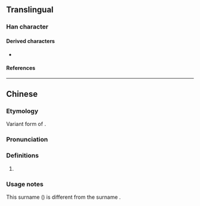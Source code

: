 {{also|塗|涂}}
{{character info/new}}
==Translingual==

===Han character===
{{Han char|rn=15|rad=冫|as=07|sn=9|four=|canj=IMOMD|ids=⿰冫余}}

====Derived characters====
* {{l|mul|[[𡍼]], [[𭞢]]}}

====References====
{{Han ref|kx=0132.311|hdz=10297.250|uh=51C3}}

----

==Chinese==
{{zh-forms}}
{{zh-wp|zh:凃姓}}

===Etymology===
Variant form of {{zh-l|涂}}.

===Pronunciation===
{{zh-pron
|m=tú
|m-s=
|c=
|c-t=
|g=
|h=pfs=
|j=
|md=
|mn=
|mn-t=
|w=
|x=
|mc=y
|oc=y
|cat=pn
}}

===Definitions===
{{zh-hanzi}}

# {{surname|lang=zh}}

===Usage notes===
This surname ({{zh-l|凃}}) is different from the surname {{zh-l|涂}}.